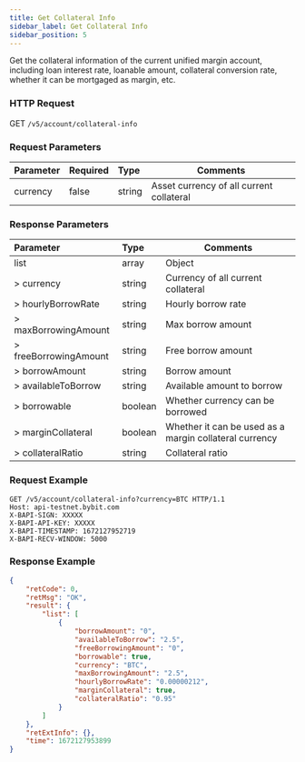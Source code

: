```yaml
---
title: Get Collateral Info
sidebar_label: Get Collateral Info
sidebar_position: 5
---
```

Get the collateral information of the current unified margin account, including loan interest rate, loanable amount, collateral conversion rate, whether it can be mortgaged as margin, etc.

### HTTP Request
GET `/v5/account/collateral-info`

### Request Parameters
| Parameter | Required | Type | Comments|
|:----- |:-------|:-----|------ |
|currency |false |string |Asset currency of all current collateral|

### Response Parameters
| Parameter | Type | Comments|
|:----- |:-----|----- |
|list |array |Object |
|> currency |string |Currency of all current collateral|
|> hourlyBorrowRate |string |Hourly borrow rate|
|> maxBorrowingAmount |string |Max borrow amount|
|> freeBorrowingAmount |string |Free borrow amount|
|> borrowAmount |string |Borrow amount|
|> availableToBorrow |string |Available amount to borrow|
|> borrowable |boolean |Whether currency can be borrowed|
|> marginCollateral |boolean |Whether it can be used as a margin collateral currency |
|> collateralRatio |string |Collateral ratio|

### Request Example

<Tabs>
<TabItem value="console" label="Console">

```http
GET /v5/account/collateral-info?currency=BTC HTTP/1.1
Host: api-testnet.bybit.com
X-BAPI-SIGN: XXXXX
X-BAPI-API-KEY: XXXXX
X-BAPI-TIMESTAMP: 1672127952719
X-BAPI-RECV-WINDOW: 5000
```

</TabItem>
</Tabs>

### Response Example

<Tabs>
<TabItem value="resp" label="Response">

```json
{
    "retCode": 0,
    "retMsg": "OK",
    "result": {
        "list": [
            {
                "borrowAmount": "0",
                "availableToBorrow": "2.5",
                "freeBorrowingAmount": "0",
                "borrowable": true,
                "currency": "BTC",
                "maxBorrowingAmount": "2.5",
                "hourlyBorrowRate": "0.00000212",
                "marginCollateral": true,
                "collateralRatio": "0.95"
            }
        ]
    },
    "retExtInfo": {},
    "time": 1672127953899
}
```
</TabItem>
</Tabs>
